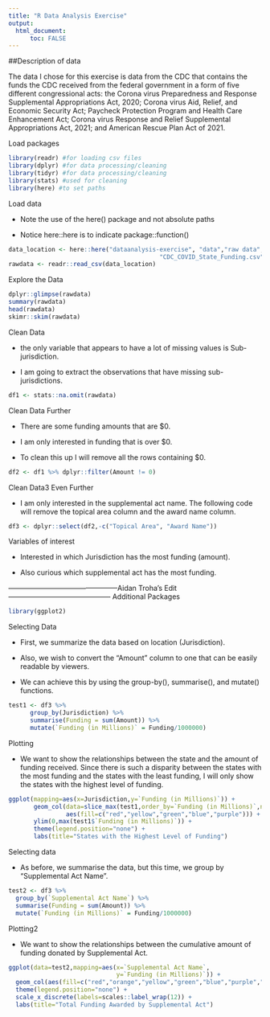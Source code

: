 ```yaml
---
title: "R Data Analysis Exercise"
output: 
  html_document:
      toc: FALSE
---
```


##Description of data

The data I chose for this exercise is data from the CDC that contains the funds the CDC received from the federal government in a form of five different congressional acts: the Corona virus Preparedness and Response Supplemental Appropriations Act, 2020; Corona virus Aid, Relief, and Economic Security Act; Paycheck Protection Program and Health Care Enhancement Act; Corona virus Response and Relief Supplemental Appropriations Act, 2021; and American Rescue Plan Act of 2021.

Load packages

```r
library(readr) #for loading csv files
library(dplyr) #for data processing/cleaning
library(tidyr) #for data processing/cleaning
library(stats) #used for cleaning 
library(here) #to set paths
```

Load data

-   Note the use of the here() package and not absolute paths

-   Notice here::here is to indicate package::function()

```r
data_location <- here::here("dataanalysis-exercise", "data","raw data",
                                          "CDC_COVID_State_Funding.csv")
rawdata <- readr::read_csv(data_location)
```

Explore the Data

```r
dplyr::glimpse(rawdata)
summary(rawdata)
head(rawdata)
skimr::skim(rawdata)
```

Clean Data

-   the only variable that appears to have a lot of missing values is Sub-jurisdiction.

-   I am going to extract the observations that have missing sub-jurisdictions.

```r
df1 <- stats::na.omit(rawdata)
```

Clean Data Further

-   There are some funding amounts that are \$0.

-   I am only interested in funding that is over \$0.

-   To clean this up I will remove all the rows containing \$0.

```r
df2 <- df1 %>% dplyr::filter(Amount != 0)
```

Clean Data3 Even Further

-   I am only interested in the supplemental act name. The following code will remove the topical area column and the award name column.

```r
df3 <- dplyr::select(df2,-c("Topical Area", "Award Name"))
```

Variables of interest

-   Interested in which Jurisdiction has the most funding (amount).

-   Also curious which supplemental act has the most funding.

-----------------------------------------------Aidan Troha's Edit-------------------------------------------- Additional Packages

```r
library(ggplot2)
```

Selecting Data

-   First, we summarize the data based on location (Jurisdiction).

-   Also, we wish to convert the "Amount" column to one that can be easily readable by viewers.

-   We can achieve this by using the group-by(), summarise(), and mutate() functions.

```r
test1 <- df3 %>%
      group_by(Jurisdiction) %>%
      summarise(Funding = sum(Amount)) %>%
      mutate(`Funding (in Millions)` = Funding/1000000)
```

Plotting

-   We want to show the relationships between the state and the amount of funding received. Since there is such a disparity between the states with the most funding and the states with the least funding, I will only show the states with the highest level of funding.

```r
ggplot(mapping=aes(x=Jurisdiction,y=`Funding (in Millions)`)) +
       geom_col(data=slice_max(test1,order_by=`Funding (in Millions)`,n=5),
                aes(fill=c("red","yellow","green","blue","purple"))) +
       ylim(0,max(test1$`Funding (in Millions)`)) +
       theme(legend.position="none") +
       labs(title="States with the Highest Level of Funding")
```

Selecting data

-   As before, we summarise the data, but this time, we group by "Supplemental Act Name".

```r
test2 <- df3 %>%
  group_by(`Supplemental Act Name`) %>%
  summarise(Funding = sum(Amount)) %>%
  mutate(`Funding (in Millions)` = Funding/1000000)
```

Plotting2

-   We want to show the relationships between the cumulative amount of funding donated by Supplemental Act.

```r
ggplot(data=test2,mapping=aes(x=`Supplemental Act Name`,
                              y=`Funding (in Millions)`)) +
  geom_col(aes(fill=c("red","orange","yellow","green","blue","purple","black"))) +
  theme(legend.position="none") +
  scale_x_discrete(labels=scales::label_wrap(12)) +
  labs(title="Total Funding Awarded by Supplemental Act")
```
